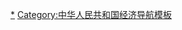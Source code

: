 {{Navbox
|listclass=hlist
|name = 中国自由贸易试验区
|title = {{PRC}}[[中国自由贸易试验区|自由贸易试验区]]
|bodyclass = hlist
|above = [[国务院自由贸易试验区工作部际联席会议]]
 
|group1 = [[华北地区]]
|list1 =
*[[中国（天津）自由贸易试验区]]（[[天津东疆保税港区|天津港片区]]
*[[天津空港经济区|天津机场片区]]
*[[滨海新区中心商务区|中心商务片区]]）</br>[[中国（河北）自由贸易试验区]]（[[雄安新区|雄安片区]]
*正定片区
*[[曹妃甸区|曹妃甸片区]]
*[[北京大兴国际机场|大兴机场片区]]）</br>[[中国（北京）自由贸易试验区]]（科技创新片区
*国际商务服务片区
*高端产业片区）
 
|group2 = [[华东地区]]
|list2 =
*[[中国（上海）自由贸易试验区]]（[[上海外高桥保税区|外高桥片区]]
*[[上海浦东国际机场|浦东机场片区]]
*[[洋山深水港|洋山港片区]]
*[[陆家嘴金融贸易区|陆家嘴金融片区]]
*[[上海金桥经济技术开发区|金桥开发片区]]
*[[张江高科技园区|张江高科技片区]]
*[[中国（上海）自由贸易试验区临港新片区|临港新片区]]）</br>[[中国（福建）自由贸易试验区]]（[[平潭综合实验区|平潭片区]]
*厦门片区
*福州片区）</br>[[中国（浙江）自由贸易试验区]]（舟山离岛片区
*舟山北部片区
*舟山南部片区
*杭州片区
*宁波片区
*金义片区）</br>[[中国（山东）自由贸易试验区]]（济南片区
*[[青岛西海岸新区|青岛片区]]
*[[烟台经济技术开发区|烟台片区]]）</br>[[中国（江苏）自由贸易试验区]]（[[南京江北新区|南京片区]]
*[[苏州工业园区|苏州片区]]
*连云港片区）</br>[[中国（安徽）自由贸易试验区]]（合肥片区
*芜湖片区
*蚌埠片区）
 
|group3 = [[华南地区]]
|list3 =
*[[中国（广东）自由贸易试验区]]（广州[[南沙区 (广州市)|南沙片区]]
*深圳[[前海深港现代服务业合作区|前海]]、[[蛇口工业区|蛇口片区]]
*珠海[[横琴新区|横琴片区]]）</br>[[中国（海南）自由贸易试验区]]（[[海南自由贸易港]]）</br>[[中国（广西）自由贸易试验区]]（南宁片区
*钦州港片区
*崇左片区）
 
|group4 = [[中国东北地区|东北地区]]
|list4 =
*[[中国（辽宁）自由贸易试验区]]（[[浑南区|沈阳片区]]
*大连片区
*营口片区）</br>[[中国（黑龙江）自由贸易试验区]]（哈尔滨片区
*黑河片区
*绥芬河片区）
 
|group5 = [[华中地区]]
|list5 =
*[[中国（湖北）自由贸易试验区]]（[[武汉东湖新技术产业开发区|武汉片区]]
*宜昌片区
*[[襄阳高新技术产业开发区|襄阳片区]]）</br>[[中国（河南）自由贸易试验区]]（郑州片区
*洛阳片区
*开封片区）</br>[[中国（湖南）自由贸易试验区]]（长沙片区
*岳阳片区
*郴州片区）
 
|group6 = [[中国西南地区|西南地区]]
|list6 =
*[[中国（四川）自由贸易试验区]]（[[四川天府新区|成都天府新区片区]]、[[城厢站|青白江铁路港片区]]
*[[泸州港|泸州川南临港片区]]）</br>[[中国（重庆）自由贸易试验区]]（两江片区
*[[西永街道|西永片区]]
*果园港片区）</br>[[中国（云南）自由贸易试验区]]（昆明片区
*红河片区
*德宏片区）
 
|group7 = [[中国西北地区|西北地区]]
|list7 =
*[[中国（陕西）自由贸易试验区]]（中心片区
*[[西安国际港务区]]片区
*[[杨凌农业高新技术产业示范区|杨凌示范片区]]）
}}<noinclude>
 
[[Category:中国自由贸易区|*]]
[[Category:中华人民共和国经济导航模板]]
</noinclude>